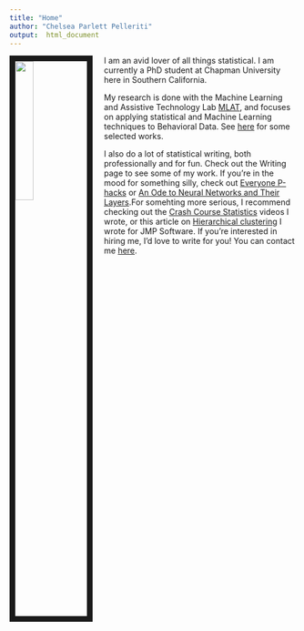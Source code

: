 ```yaml
---
title: "Home"
author: "Chelsea Parlett Pelleriti"
output:  html_document
---
```




<img src="images/me.jpg" style="width:25%; border:10px solid; margin-right: 20px" align="left">

I am an avid lover of all things statistical. I am currently a PhD student at Chapman University here in Southern California.

My research is done with the Machine Learning and Assistive Technology Lab [MLAT](http://mlat.chapman.edu/), and focuses on applying statistical and Machine Learning techniques to Behavioral Data. See [here](https://www.linkedin.com/in/chelseaparlettpelleriti/) for some selected works.

I also do a lot of statistical writing, both professionally and for fun. Check out the Writing page to see some of my work. If you're in the mood for something silly, check out [Everyone P-hacks](https://medium.com/@chelseaparlett/everyone-p-hacks-a-lighthearted-guide-for-new-academics-55f68c9f78cb) or [An Ode to Neural Networks and Their Layers](https://medium.com/@chelseaparlett/one-layer-two-layer-1a2c70e594).For somehting more serious, I recommend checking out the [Crash Course Statistics](https://www.youtube.com/playlist?list=PL8dPuuaLjXtNM_Y-bUAhblSAdWRnmBUcr) videos I wrote, or this article on [Hierarchical clustering](https://community.jmp.com/t5/JMP-Blog/Hierarchical-clustering/ba-p/192425) I wrote for JMP Software. If you're interested in hiring me, I'd love to write for you! You can contact me [here](contact.html).